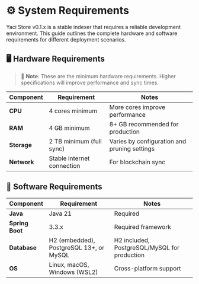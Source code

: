 &nbsp;

# ⚙️ System Requirements

Yaci Store v0.1.x is a stable indexer that requires a reliable development environment. This guide outlines the complete hardware and software requirements for different deployment scenarios.


## 🖥️ Hardware Requirements

> 📝 **Note**: These are the minimum hardware requirements. Higher specifications will improve performance and sync times.

| Component | Requirement | Notes |
|-----------|-------------|-------|
| **CPU** | 4 cores minimum | More cores improve performance |
| **RAM** | 4 GB minimum | 8+ GB recommended for production |
| **Storage** | 2 TB minimum (full sync) | Varies by configuration and pruning settings |
| **Network** | Stable internet connection | For blockchain sync |

## 💽 Software Requirements

| Component | Requirement | Notes |
|-----------|-------------|-------|
| **Java** | Java 21 | Required |
| **Spring Boot** | 3.3.x | Required framework |
| **Database** | H2 (embedded), PostgreSQL 13+, or MySQL | H2 included, PostgreSQL/MySQL for production |
| **OS** | Linux, macOS, Windows (WSL2) | Cross-platform support |


